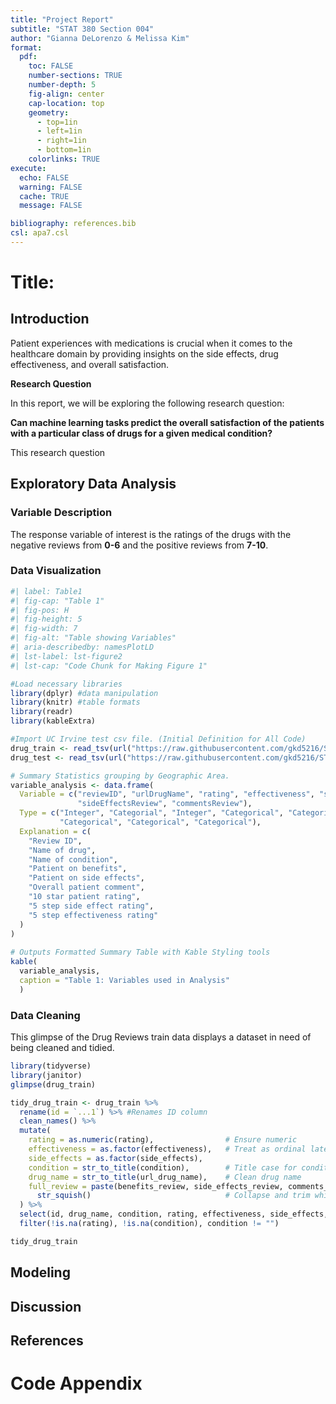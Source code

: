 ```yaml
---
title: "Project Report"
subtitle: "STAT 380 Section 004"
author: "Gianna DeLorenzo & Melissa Kim"
format:
  pdf:
    toc: FALSE
    number-sections: TRUE
    number-depth: 5
    fig-align: center
    cap-location: top
    geometry:
      - top=1in
      - left=1in
      - right=1in
      - bottom=1in
    colorlinks: TRUE
execute:
  echo: FALSE
  warning: FALSE
  cache: TRUE
  message: FALSE

bibliography: references.bib  
csl: apa7.csl  
---
```


# Title:

## Introduction

Patient experiences with medications is crucial when it comes to the healthcare domain by providing insights on the side effects, drug effectiveness, and overall satisfaction.

**Research Question**

In this report, we will be exploring the following research question:

**Can machine learning tasks predict the overall satisfaction of the patients with a particular class of drugs for a given medical condition?**

This research question

## Exploratory Data Analysis

### Variable Description

The response variable of interest is the ratings of the drugs with the negative reviews from **0-6** and the positive reviews from **7-10**.

### Data Visualization

```r
#| label: Table1
#| fig-cap: "Table 1"
#| fig-pos: H
#| fig-height: 5
#| fig-width: 7
#| fig-alt: "Table showing Variables"
#| aria-describedby: namesPlotLD
#| lst-label: lst-figure2
#| lst-cap: "Code Chunk for Making Figure 1"

#Load necessary libraries
library(dplyr) #data manipulation
library(knitr) #table formats
library(readr) 
library(kableExtra)

#Import UC Irvine test csv file. (Initial Definition for All Code)
drug_train <- read_tsv(url("https://raw.githubusercontent.com/gkd5216/STAT380Project/refs/heads/main/data/drugLibTest_raw.tsv"))
drug_test <- read_tsv(url("https://raw.githubusercontent.com/gkd5216/STAT380Project/refs/heads/main/data/drugLibTrain_raw.tsv"))

# Summary Statistics grouping by Geographic Area.
variable_analysis <- data.frame(
  Variable = c("reviewID", "urlDrugName", "rating", "effectiveness", "sideEffects", "condition", "benefitsReview", 
               "sideEffectsReview", "commentsReview"),
  Type = c("Integer", "Categorial", "Integer", "Categorical", "Categorical", "Categorical", 
           "Categorical", "Categorical", "Categorical"),
  Explanation = c(
    "Review ID",
    "Name of drug",
    "Name of condition",
    "Patient on benefits",
    "Patient on side effects",
    "Overall patient comment",
    "10 star patient rating",
    "5 step side effect rating",
    "5 step effectiveness rating"
  )
)
  
# Outputs Formatted Summary Table with Kable Styling tools
kable(
  variable_analysis,
  caption = "Table 1: Variables used in Analysis"
  )

```

### Data Cleaning

This glimpse of the Drug Reviews train data displays a dataset in need of being cleaned and tidied. 

```r
library(tidyverse)
library(janitor)
glimpse(drug_train)

```

```r
tidy_drug_train <- drug_train %>%
  rename(id = `...1`) %>% #Renames ID column
  clean_names() %>%
  mutate(
    rating = as.numeric(rating),                # Ensure numeric
    effectiveness = as.factor(effectiveness),   # Treat as ordinal later if needed
    side_effects = as.factor(side_effects),
    condition = str_to_title(condition),        # Title case for condition
    drug_name = str_to_title(url_drug_name),    # Clean drug name
    full_review = paste(benefits_review, side_effects_review, comments_review, sep = " ") %>%
      str_squish()                              # Collapse and trim whitespace
  ) %>%
  select(id, drug_name, condition, rating, effectiveness, side_effects, full_review) %>% 
  filter(!is.na(rating), !is.na(condition), condition != "")

tidy_drug_train
```

## Modeling

## Discussion

## References

# Code Appendix

```r
```
